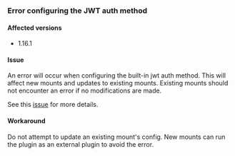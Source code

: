 ### Error configuring the JWT auth method

#### Affected versions

- 1.16.1

#### Issue
An error will occur when configuring the built-in jwt auth method. This will
affect new mounts and updates to existing mounts. Existing mounts should not
encounter an error if no modifications are made.

See this [issue](https://github.com/hashicorp/vault-plugin-auth-jwt/pull/290) for more details.

#### Workaround

Do not attempt to update an existing mount's config. New mounts can run the plugin as an external plugin to avoid the error.
